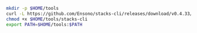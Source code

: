 ```bash
mkdir -p $HOME/tools
curl -L https://github.com/Ensono/stacks-cli/releases/download/v0.4.33/stacks-cli-$(uname | tr 'A-Z' 'a-z')-amd64-0.4.33 -o $HOME/tools/stacks-cli
chmod +x $HOME/tools/stacks-cli
export PATH=$HOME/tools:$PATH
```